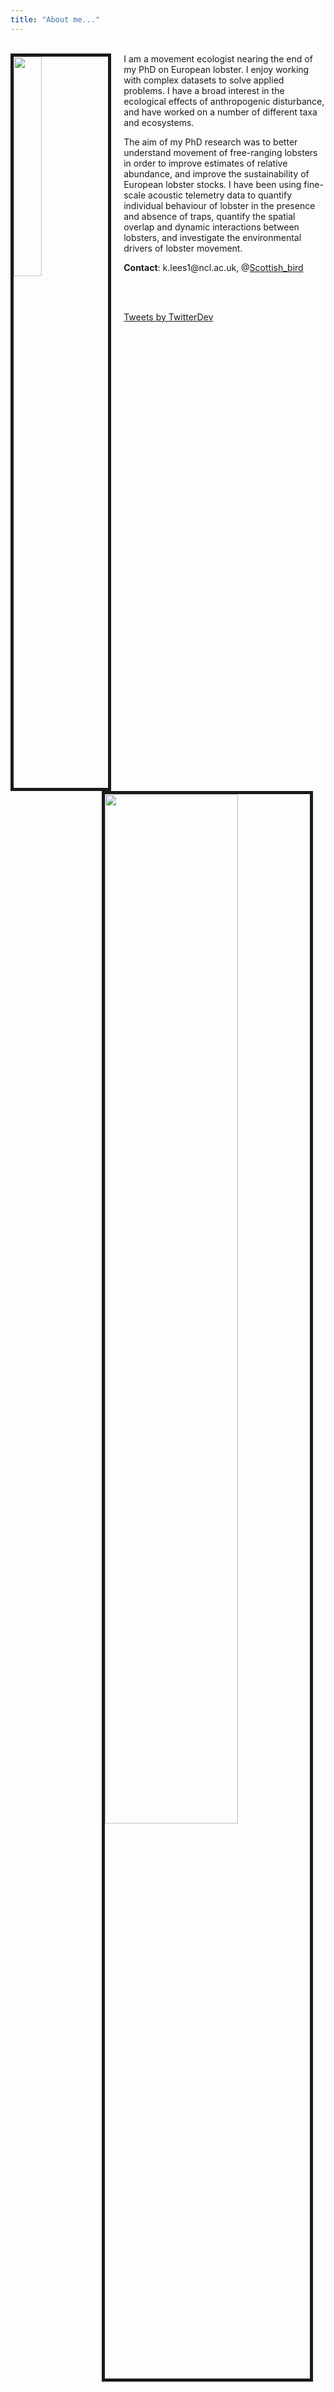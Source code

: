 ```yaml
---
title: "About me..."
---
```

<br>
<img src= "images/KIRSTY.jpg" style="width:30%; border:5px solid; margin-right: 20px" align= "left"> 
I am a movement ecologist nearing the end of my PhD on European lobster. I enjoy working with complex datasets to solve applied problems. I have a broad interest in the ecological effects of anthropogenic disturbance, and have worked on a number of different taxa and ecosystems. 

The aim of my PhD research was to better understand movement of free-ranging lobsters in order to improve estimates of relative abundance, and improve the sustainability of European lobster stocks. I have been using fine-scale acoustic telemetry data to quantify individual behaviour of lobster in the presence and absence of traps, quantify the spatial overlap and dynamic interactions between lobsters, and investigate the environmental drivers of lobster movement.

**Contact**: k.lees1@ncl.ac.uk, @[Scottish_bird](http://twitter.com/Scottish_Bird)

<br><br>

<img src= "images/LOBSTER.jpg" style="width:65%; border:5px solid; margin-right: 20px" align= "right"> 

<a class="twitter-timeline" href="https://twitter.com/Scottish_Bird" data-width="280" data-height="400">Tweets by TwitterDev</a> <script async src="https://platform.twitter.com/widgets.js" charset="utf-8"></script>